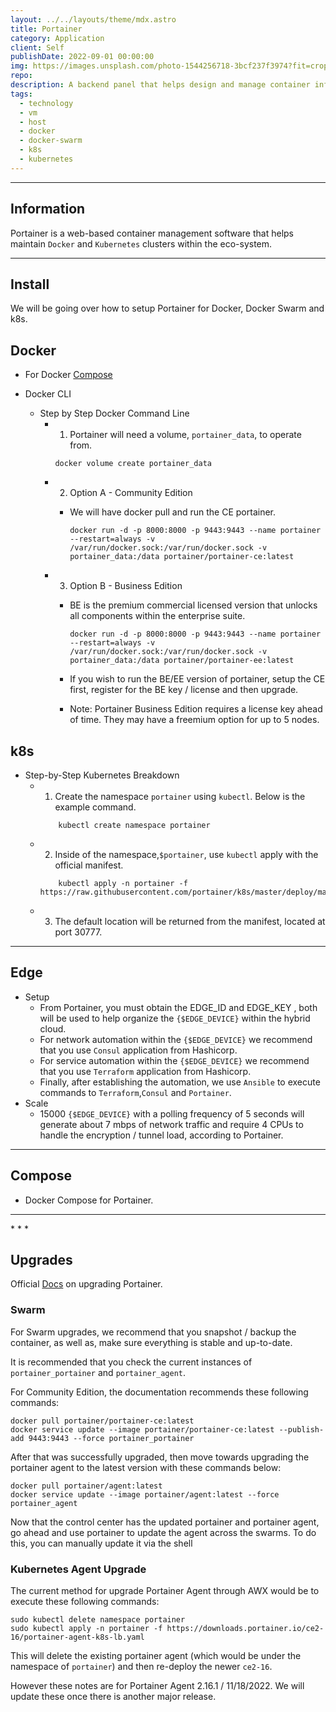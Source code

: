 ```yaml
---
layout: ../../layouts/theme/mdx.astro
title: Portainer
category: Application
client: Self
publishDate: 2022-09-01 00:00:00
img: https://images.unsplash.com/photo-1544256718-3bcf237f3974?fit=crop&w=1400&h=700&q=75
repo:
description: A backend panel that helps design and manage container infrastructure within Docker and Kubernetes.
tags:
  - technology
  - vm
  - host
  - docker
  - docker-swarm
  - k8s
  - kubernetes
---
```



---
## Information

Portainer is a web-based container management software that helps maintain `Docker` and `Kubernetes` clusters within the eco-system.

---

## Install

We will be going over how to setup Portainer for Docker, Docker Swarm and k8s. 

## Docker

- For Docker [Compose](https://kbve.com/application/portainer#compose)

- Docker CLI
  - Step by Step Docker Command Line
    - 1. Portainer will need a volume, `portainer_data`, to operate from.

        ```shell
        docker volume create portainer_data
        ```

    - 2. Option A - Community Edition
      - We will have docker pull and run the CE portainer.

        ```shell
        docker run -d -p 8000:8000 -p 9443:9443 --name portainer --restart=always -v /var/run/docker.sock:/var/run/docker.sock -v portainer_data:/data portainer/portainer-ce:latest
        ```

    - 3. Option B - Business Edition
      - BE is the premium commercial licensed version that unlocks all components within the enterprise suite.

        ```shell
        docker run -d -p 8000:8000 -p 9443:9443 --name portainer --restart=always -v /var/run/docker.sock:/var/run/docker.sock -v portainer_data:/data portainer/portainer-ee:latest
        ```

      - If you wish to run the BE/EE version of portainer, setup the CE first, register for the BE key / license and then upgrade.
      - Note: Portainer Business Edition requires a license key ahead of time. They may have a freemium option for up to 5 nodes.

## k8s

- Step-by-Step Kubernetes Breakdown
  - 1. Create the namespace `portainer` using `kubectl`. Below is the example command.

    ```shell
        kubectl create namespace portainer
    ```

  - 2. Inside of the namespace,`$portainer`, use `kubectl` apply with the official manifest.

    ```shell
        kubectl apply -n portainer -f https://raw.githubusercontent.com/portainer/k8s/master/deploy/manifests/portainer/portainer.yaml
    ```

  - 3. The default location will be returned from the manifest, located at port 30777.

* * *

## Edge

- Setup
  - From Portainer, you must obtain the EDGE_ID and EDGE_KEY , both will be used to help organize the `{$EDGE_DEVICE}` within the hybrid cloud.
  - For network automation within the `{$EDGE_DEVICE}` we recommend that you use `Consul` application from Hashicorp.
  - For service automation within the `{$EDGE_DEVICE}` we recommend that you use `Terraform` application from Hashicorp.
  - Finally, after establishing the automation, we use `Ansible` to execute commands to `Terraform`,`Consul` and `Portainer`.
- Scale
  - 15000 `{$EDGE_DEVICE}` with a polling frequency of 5 seconds will generate about 7 mbps of network traffic and require 4 CPUs to handle the encryption / tunnel load, according to Portainer.

* * *

## Compose

- Docker Compose for Portainer.
<Github src="data/portainer/docker-compose_portainer_portainer-agent_traefik.yml" description="This is the docker compose we used that includes labels for Traefik." />

* * *
<Github src="data/portainer/edge-compose.yml" description="This is the edge compose for an edge device." />
* * *

## Upgrades

Official [Docs](https://docs.portainer.io/start/upgrade/) on upgrading Portainer.

### Swarm

For Swarm upgrades, we recommend that you snapshot / backup the container, as well as, make sure everything is stable and up-to-date.

It is recommended that you check the current instances of `portainer_portainer` and `portainer_agent`.

For Community Edition, the documentation recommends these following commands:

```shell
docker pull portainer/portainer-ce:latest
docker service update --image portainer/portainer-ce:latest --publish-add 9443:9443 --force portainer_portainer
```

After that was successfully upgraded, then move towards upgrading the portainer agent to the latest version with these commands below:

```shell
docker pull portainer/agent:latest
docker service update --image portainer/agent:latest --force portainer_agent
```

Now that the control center has the updated portainer and portainer agent, go ahead and use portainer to update the agent across the swarms.
To do this, you can manually update it via the shell

### Kubernetes Agent Upgrade

The current method for upgrade Portainer Agent through AWX would be to execute these following commands:

```shell
sudo kubectl delete namespace portainer
sudo kubectl apply -n portainer -f https://downloads.portainer.io/ce2-16/portainer-agent-k8s-lb.yaml
```

This will delete the existing portainer agent (which would be under the namespace of `portainer`) and then re-deploy the newer `ce2-16`.

However these notes are for Portainer Agent 2.16.1 / 11/18/2022. We will update these once there is another major release.
